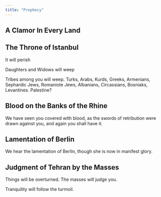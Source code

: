 ```yaml
---
title: "Prophecy"
---
```


## A Clamor In Every Land

## The Throne of Istanbul

It will perish

Daughters and Widows will weep

Tribes among you will weep. Turks, Arabs, Kurds, Greeks, Armenians, Sephardic Jews, Romaniote Jews, Albanians, Circassians, Bosniaks, Levantines. Palestine?

## Blood on the Banks of the Rhine

We have seen you covered with blood, as the swords of retribution were drawn against you, and again you shall have it.

## Lamentation of Berlin

We hear the lamentation of Berlin, though she is now in manifest glory.

## Judgment of Tehran by the Masses

Things will be overturned. The masses will judge you.

Tranquility will follow the turmoil.
